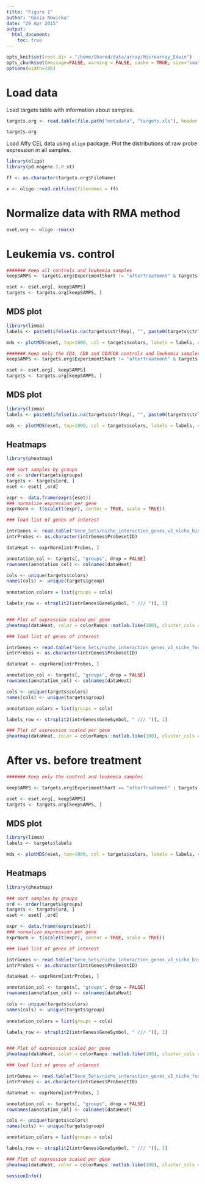 ```yaml
---
title: "Figure 1"
author: "Gosia Nowicka"
date: "29 Apr 2015"
output: 
  html_document:
    toc: true
---
```


```r
opts_knit$set(root.dir = "/home/Shared/data/array/Microarray_Edwin")
opts_chunk$set(message=FALSE, warning = FALSE, cache = TRUE, size="small", tidy=TRUE, tidy.opts=list(blank=FALSE, width.cutoff=70), dev = "pdf", cache.path = '/home/Shared/data/array/Microarray_Edwin/Plots_Figure1_cache/', fig.path = '/home/Shared/data/array/Microarray_Edwin/Plots_Figure1_figure/', fig.width = 5, fig.height = 5)
options(width=100)
```


# Load data

Load targets table with information about samples.

```r
targets.org <- read.table(file.path("metadata", "targets.xls"), header = TRUE, sep = "\t", comment.char = "", as.is = TRUE)

targets.org

```

Load Affy CEL data using `oligo` package. Plot the distributions of raw probe expression in all samples.

```r
library(oligo)
library(pd.mogene.2.0.st)

ff <- as.character(targets.org$FileName)

x <- oligo::read.celfiles(filenames = ff)

```


# Normalize data with RMA method

```r
eset.org <- oligo::rma(x) 

```



# Leukemia vs. control 


```r
####### Keep all controls and leukemia samples
keepSAMPS <- targets.org$ExperimentShort != "afterTreatment" & targets.org$labels != "control_HeLa"

eset <- eset.org[, keepSAMPS]
targets <- targets.org[keepSAMPS, ]

```


## MDS plot


```r
library(limma)
labels <- paste0(ifelse(is.na(targets$ctrlRep), "", paste0(targets$ctrlRep, " ")), targets$labels)

mds <- plotMDS(eset, top=1000, col = targets$colors, labels = labels, cex = 1, xlim = c(-2, 3), ylim = c(-2, 3), las = 1, cex.axis = 1, cex.lab = 1)

```



```r
####### Keep only the CD4, CD8 and CD4CD8 controls and leukemia samples
keepSAMPS <- targets.org$ExperimentShort != "afterTreatment" & targets.org$labels != "control_HeLa" & targets.org$labels != "control_wholeBoneMarrow"

eset <- eset.org[, keepSAMPS]
targets <- targets.org[keepSAMPS, ]

```


## MDS plot


```r
library(limma)
labels <- paste0(ifelse(is.na(targets$ctrlRep), "", paste0(targets$ctrlRep, " ")), targets$labels)

mds <- plotMDS(eset, top=1000, col = targets$colors, labels = labels, cex = 1, xlim = c(-2, 3), ylim = c(-2, 3), las = 1, cex.axis = 1, cex.lab = 1)

```


## Heatmaps


```r

library(pheatmap)

### sort samples by groups
ord <- order(targets$groups)
targets <- targets[ord, ]
eset <- eset[ ,ord]

expr <- data.frame(exprs(eset))
### normalize expression per gene
exprNorm <- t(scale(t(expr), center = TRUE, scale = TRUE))

### load list of genes of interest

intrGenes <- read.table("Gene_Sets/niche_interaction_genes_v3_niche_binding.csv", header = TRUE, sep = ",")
intrProbes <- as.character(intrGenes$ProbesetID)

dataHeat <- exprNorm[intrProbes, ]

annotation_col <- targets[, "groups", drop = FALSE]
rownames(annotation_col) <- colnames(dataHeat)

cols <- unique(targets$colors)
names(cols) <- unique(targets$group)
  
annotation_colors = list(groups = cols)

labels_row <- strsplit2(intrGenes$GeneSymbol, " /// ")[, 1]


### Plot of expression scaled per gene 
pheatmap(dataHeat, color = colorRamps::matlab.like(100), cluster_cols = FALSE, annotation_col = annotation_col, annotation_colors = annotation_colors, labels_col = targets$groups, labels_row = labels_row, annotation_legend = FALSE, fontsize_row = 6, fontsize_col = 6, gaps_col = cumsum(table(targets$groups)), breaks =  seq(from = -3, to = 3, length.out = 101), legend_breaks = seq(from = -3, to = 3, by = 2), fontsize = 6)

```



```r


### load list of genes of interest

intrGenes <- read.table("Gene_Sets/niche_interaction_genes_v3_niche_formation.csv", header = TRUE, sep = ",")
intrProbes <- as.character(intrGenes$ProbesetID)

dataHeat <- exprNorm[intrProbes, ]

annotation_col <- targets[, "groups", drop = FALSE]
rownames(annotation_col) <- colnames(dataHeat)

cols <- unique(targets$colors)
names(cols) <- unique(targets$group)

annotation_colors = list(groups = cols)

labels_row <- strsplit2(intrGenes$GeneSymbol, " /// ")[, 1]

### Plot of expression scaled per gene
pheatmap(dataHeat, color = colorRamps::matlab.like(100), cluster_cols = FALSE, annotation_col = annotation_col, annotation_colors = annotation_colors, labels_col = targets$groups, labels_row = labels_row, annotation_legend = FALSE, fontsize_row = 6, fontsize_col = 6, gaps_col = cumsum(table(targets$groups)), breaks =  seq(from = -3, to = 3, length.out = 101), legend_breaks = seq(from = -3, to = 3, by = 2), fontsize = 6)

```




# After vs. before treatment 

```r
####### Keep only the control and leukemia samples

keepSAMPS <- targets.org$ExperimentShort == "afterTreatment" | targets.org$ExperimentShort == "leukemia"

eset <- eset.org[, keepSAMPS]
targets <- targets.org[keepSAMPS, ]


```


## MDS plot


```r
library(limma)
labels <- targets$labels

mds <- plotMDS(eset, top=1000, col = targets$colors, labels = labels, cex = 1, xlim = c(-2, 3), ylim = c(-2, 3), las = 1, cex.axis = 1, cex.lab = 1)

```


## Heatmaps


```r

library(pheatmap)

### sort samples by groups
ord <- order(targets$groups)
targets <- targets[ord, ]
eset <- eset[ ,ord]

expr <- data.frame(exprs(eset))
### normalize expression per gene
exprNorm <- t(scale(t(expr), center = TRUE, scale = TRUE))

### load list of genes of interest

intrGenes <- read.table("Gene_Sets/niche_interaction_genes_v3_niche_binding.csv", header = TRUE, sep = ",")
intrProbes <- as.character(intrGenes$ProbesetID)

dataHeat <- exprNorm[intrProbes, ]

annotation_col <- targets[, "groups", drop = FALSE]
rownames(annotation_col) <- colnames(dataHeat)

cols <- unique(targets$colors)
names(cols) <- unique(targets$group)
  
annotation_colors = list(groups = cols)

labels_row <- strsplit2(intrGenes$GeneSymbol, " /// ")[, 1]


### Plot of expression scaled per gene 
pheatmap(dataHeat, color = colorRamps::matlab.like(100), cluster_cols = FALSE, annotation_col = annotation_col, annotation_colors = annotation_colors, labels_col = targets$groups, labels_row = labels_row, annotation_legend = FALSE, fontsize_row = 6, fontsize_col = 6, gaps_col = cumsum(table(targets$groups)), breaks =  seq(from = -3, to = 3, length.out = 101), legend_breaks = seq(from = -3, to = 3, by = 2), fontsize = 6)

```



```r


### load list of genes of interest

intrGenes <- read.table("Gene_Sets/niche_interaction_genes_v3_niche_formation.csv", header = TRUE, sep = ",")
intrProbes <- as.character(intrGenes$ProbesetID)

dataHeat <- exprNorm[intrProbes, ]

annotation_col <- targets[, "groups", drop = FALSE]
rownames(annotation_col) <- colnames(dataHeat)

cols <- unique(targets$colors)
names(cols) <- unique(targets$group)

annotation_colors = list(groups = cols)

labels_row <- strsplit2(intrGenes$GeneSymbol, " /// ")[, 1]

### Plot of expression scaled per gene
pheatmap(dataHeat, color = colorRamps::matlab.like(100), cluster_cols = FALSE, annotation_col = annotation_col, annotation_colors = annotation_colors, labels_col = targets$groups, labels_row = labels_row, annotation_legend = FALSE, fontsize_row = 6, fontsize_col = 6, gaps_col = cumsum(table(targets$groups)), breaks =  seq(from = -3, to = 3, length.out = 101), legend_breaks = seq(from = -3, to = 3, by = 2), fontsize = 6)
```







```r
sessionInfo()
```








